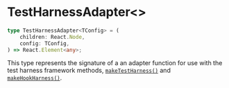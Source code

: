 
<Meta
    title="Packages / Testing / Test Harness / Types / TestHarnessAdapter<>"
/>

# TestHarnessAdapter\<>

```ts
type TestHarnessAdapter<TConfig> = (
    children: React.Node,
    config: TConfig,
) => React.Element<any>;
```

This type represents the signature of a an adapter function for use with the test harness framework methods, <a href="./?path=/docs/packages-testing-test-harness-exports-maketestharness--docs">`makeTestHarness()`</a> and <a href="./?path=/docs/packages-testing-test-harness-exports-makehookharness--docs">`makeHookHarness()`</a>.
